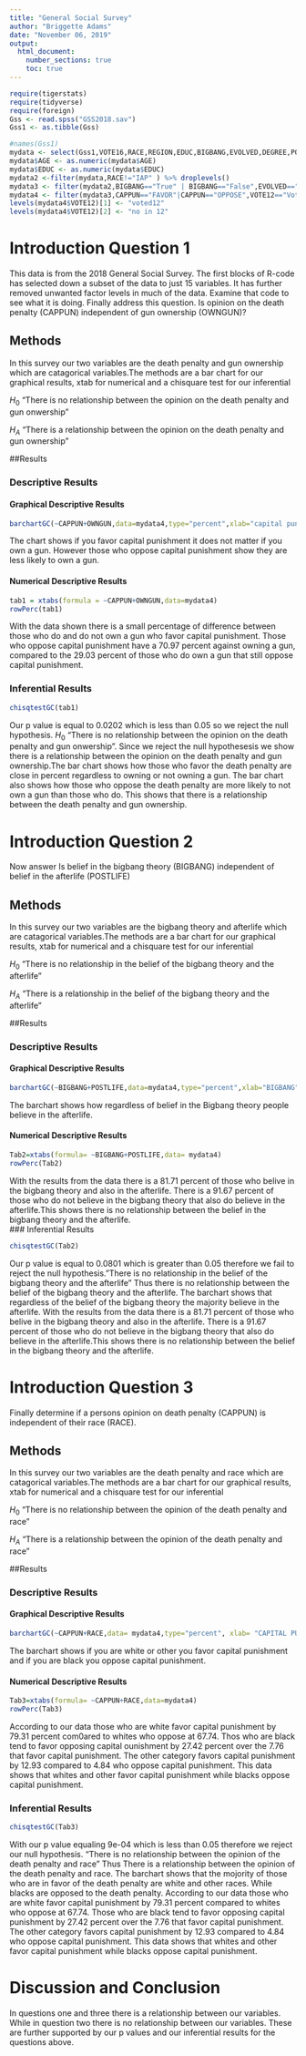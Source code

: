 ---
title: "General Social Survey"
author: "Briggette Adams"
date: "November 06, 2019"
output: 
  html_document:
    number_sections: true
    toc: true
---


```{r include=FALSE,echo=FALSE}
require(tigerstats)
require(tidyverse)
require(foreign)
Gss <- read.spss("GSS2018.sav")
Gss1 <- as.tibble(Gss)
```

```{r include=FALSE,echo=FALSE}
#names(Gss1)
mydata <- select(Gss1,VOTE16,RACE,REGION,EDUC,BIGBANG,EVOLVED,DEGREE,POSTLIFE,AGE,OWNGUN,CAPPUN,COURTS,POLVIEWS,VOTE12,GOD)
mydata$AGE <- as.numeric(mydata$AGE)
mydata$EDUC <- as.numeric(mydata$EDUC)
mydata2 <-filter(mydata,RACE!="IAP" ) %>% droplevels()
mydata3 <- filter(mydata2,BIGBANG=="True" | BIGBANG=="False",EVOLVED=="True"|EVOLVED=="False",POSTLIFE=="YES"|POSTLIFE=="NO",OWNGUN=="YES"|OWNGUN=="NO",COURTS=="TOO HARSH"|COURTS=="NOT HARSH ENOUGH"|COURTS=="ABOUT RIGHT") %>% droplevels()
mydata4 <- filter(mydata3,CAPPUN=="FAVOR"|CAPPUN=="OPPOSE",VOTE12=="Voted"|VOTE12=="Did not vote",VOTE16=="Voted"|VOTE16=="Did not vote") %>% droplevels()
levels(mydata4$VOTE12)[1] <- "voted12"
levels(mydata4$VOTE12)[2] <- "no in 12"

```



# Introduction Question 1

<!--In this section you explain what you are trying to show.  Where did the data come from?  What is the research or other question you are trying to answer?!-->

This data is from the 2018 General Social Survey. The first blocks of R-code has selected down a subset of the data to just 15 variables. It has further removed unwanted factor levels in much of the data. Examine that code to see what it is doing. Finally address this question.  Is opinion on the death penalty (CAPPUN) independent of gun ownership (OWNGUN)?


## Methods

<!--Decide on your methods:  use "variable analysis" or other appropriate descriptors.  Make sure to choose at least one graphical method and at least one numerical method.!-->
In this survey our two variables are the death penalty and gun ownership which are catagorical variables.The methods are a bar chart for our graphical results, xtab for numerical and a chisquare test for our inferential   

$H_0$ "There is no relationship between the opinion on the death penalty and gun onwership"

$H_A$ "There is a relationship between the opinion on the death penalty and gun ownership"


##Results

<!--Divide this section into two sub-sections:  One for your descriptive  results and one for your inferential results.!-->

### Descriptive Results

#### Graphical Descriptive Results

<!--Graphical results here.  Make sure to show your code.  Provide appropriate labels for axes, giving units if possible, and provide a good title for the graph, too.  Use the graphical results to describe the patterns if any that exist in the data as focused toward the research question!-->

```{r}
barchartGC(~CAPPUN+OWNGUN,data=mydata4,type="percent",xlab="capital punishment",main="capital punishment vs gun ownership")
```


The chart shows if you favor capital punishment it does not matter if you own a gun. However those who oppose capital punishment show they are less likely to own a gun. 

#### Numerical Descriptive Results

<!--Numerical results go here. Use the numerical results to describe the patterns if any that exist in the data as focused toward the research question!-->

```{r}
tab1 = xtabs(formula = ~CAPPUN+OWNGUN,data=mydata4)
rowPerc(tab1)
```

With the data shown there is a small percentage of difference between those who do and do not own a gun who favor capital punishment. Those who oppose capital punishment have a 70.97 percent against owning a gun, compared to the 29.03 percent of those who do own a gun that still oppose capital punishment. 

### Inferential Results

<!--State hypothesis clearly.  Make sure your discussion of the inferential test covers all the aspects that the test output produces, such as test statistic, p-value etc.  Make a decision about the null hypothesis, explain the assumptions on which the selected test/procedure was based, and why the chosen procedure satisfys the assumptions and is appropriate to answer the research question!-->


```{r}
chisqtestGC(tab1)
```
Our p value is equal to 0.0202 which is less than 0.05 so we reject the null hypothesis. $H_0$ "There is no relationship between the opinion on the death penalty and gun onwership".
Since we reject the null hypothesesis we show there is a relationship between the opinion on the death penalty and gun ownership.The bar chart shows how those who favor the death penalty are close in percent regardless to owning or not owning a gun. The bar chart also shows how those who oppose the death penalty are more likely to not own a gun than those who do. This shows that there is a relationship between the death penalty and gun ownership.

# Introduction Question 2

<!--In this section you explain what you are trying to show.  Where did the data come from?  What is the research or other question you are trying to answer?!-->

Now answer Is belief in the bigbang theory (BIGBANG) independent of belief in the afterlife (POSTLIFE)



## Methods

<!--Decide on your methods:  use "variable analysis" or other appropriate descriptors.  Make sure to choose at least one graphical method and at least one numerical method.!-->
In this survey our two variables are the bigbang theory and afterlife which are catagorical variables.The methods are a bar chart for our graphical results, xtab for numerical and a chisquare test for our inferential

$H_0$ "There is no relationship in the belief of the bigbang theory and the afterlife"

$H_A$ "There is a relationship in the belief of the bigbang theory and the afterlife"

##Results

<!--Divide this section into two sub-sections:  One for your descriptive  results and one for your inferential results.!-->

### Descriptive Results

#### Graphical Descriptive Results

<!--Graphical results here.  Make sure to show your code.  Provide appropriate labels for axes, giving units if possible, and provide a good title for the graph, too.  Use the graphical results to describe the patterns if any that exist in the data as focused toward the research question!-->

```{r}
barchartGC(~BIGBANG+POSTLIFE,data=mydata4,type="percent",xlab="BIGBANG",main="BIGBANG THEORY VS AFTERLIFE")
```


The barchart shows how regardless of belief in the Bigbang theory people believe in the afterlife.  

#### Numerical Descriptive Results

<!--Numerical results go here. Use the numerical results to describe the patterns if any that exist in the data as focused toward the research question!-->

```{r}
Tab2=xtabs(formula= ~BIGBANG+POSTLIFE,data= mydata4)
rowPerc(Tab2)
```

With the results from the data there is a 81.71 percent of those who belive in the bigbang theory and also in the afterlife. There is a 91.67 percent of those who do not believe in the bigbang theory that also do believe in the afterlife.This shows there is no relationship between the belief in the bigbang theory and the afterlife.  
### Inferential Results

<!--State hypothesis clearly.  Make sure your discussion of the inferential test covers all the aspects that the test output produces, such as test statistic, p-value etc.  Make a decision about the null hypothesis, explain the assumptions on which the selected test/procedure was based, and why the chosen procedure satisfys the assumptions and is appropriate to answer the research question!-->

```{r}
chisqtestGC(Tab2)
```
Our p value is equal to 0.0801 which is greater than 0.05 therefore we fail to reject the null hypothesis."There is no relationship in the belief of the bigbang theory and the afterlife" Thus there is no relationship between the belief of the bigbang theory and the afterlife. The barchart shows that regardless of the belief of the bigbang theory the majority believe in the afterlife. With the results from the data there is a 81.71 percent of those who belive in the bigbang theory and also in the afterlife. There is a 91.67 percent of those who do not believe in the bigbang theory that also do believe in the afterlife.This shows there is no relationship between the belief in the bigbang theory and the afterlife. 


# Introduction Question 3

<!--In this section you explain what you are trying to show.  Where did the data come from?  What is the research or other question you are trying to answer?!-->

Finally determine if a persons opinion on death penalty (CAPPUN) is independent of their race (RACE).

## Methods

<!--Decide on your methods:  use "variable analysis" or other appropriate descriptors.  Make sure to choose at least one graphical method and at least one numerical method.!-->

In this survey our two variables are the death penalty and race which are catagorical variables.The methods are a bar chart for our graphical results, xtab for numerical and a chisquare test for our inferential

$H_0$ "There is no relationship between the opinion of the death penalty and race"

$H_A$ "There is a relationship between the opinion of the death penalty and race"

##Results

<!--Divide this section into two sub-sections:  One for your descriptive  results and one for your inferential results.!-->

### Descriptive Results


#### Graphical Descriptive Results
<!--Graphical results here.  Make sure to show your code.  Provide appropriate labels for axes, giving units if possible, and provide a good title for the graph, too.  Use the graphical results to describe the patterns if any that exist in the data as focused toward the research question!-->

```{r}
barchartGC(~CAPPUN+RACE,data= mydata4,type="percent", xlab= "CAPITAL PUNISHMENT", main ="Capital punishment vs Race")

```

The barchart shows if you are white or other you favor capital punishment and if you are black you oppose capital punishment.


#### Numerical Descriptive Results
<!--Numerical results go here. Use the numerical results to describe the patterns if any that exist in the data as focused toward the research question!-->

```{r}
Tab3=xtabs(formula= ~CAPPUN+RACE,data=mydata4)
rowPerc(Tab3)
```
According to our data those who are white favor capital punishment by 79.31 percent com0ared to whites who oppose at 67.74. Thos who are black tend to favor opposing capital ounishment by 27.42 percent over the 7.76 that favor capital punishment. The other category favors capital punishment by 12.93 compared to 4.84 who oppose capital punishment. This data shows that whites and other favor capital punishment while blacks oppose capital punishment.

### Inferential Results

<!--State hypothesis clearly.  Make sure your discussion of the inferential test covers all the aspects that the test output produces, such as test statistic, p-value etc.  Make a decision about the null hypothesis, explain the assumptions on which the selected test/procedure was based, and why the chosen procedure satisfys the assumptions and is appropriate to answer the research question!-->

```{r}
chisqtestGC(Tab3)
```
With our p value equaling 9e-04 which is less than 0.05 therefore we reject our null hypothesis. "There is no relationship between the opinion of the death penalty and race" Thus There is a relationship between the opinion of the death penalty and race. The barchart shows that the mojority of those who are in favor of the death penalty are white and other races. While blacks are opposed to the death penalty. According to our data those who are white favor capital punishment by 79.31 percent compared to whites who oppose at 67.74. Those who are black tend to favor opposing capital punishment by 27.42 percent over the 7.76 that favor capital punishment. The other category favors capital punishment by 12.93 compared to 4.84 who oppose capital punishment. This data shows that whites and other favor capital punishment while blacks oppose capital punishment.

# Discussion and Conclusion

<!--Discussion and conclusion here.  If you found a relationship be sure to consider whether the relationship occurs because one of the variavbles causes the other, or whether they perhasps are related for some other reason.  Watch the chapter 6 videos from the GeorgeTown videos collection.!-->

In questions one and three there is a relationship between our variables. While in question two there is no relationship between our variables. These are further supported by our p values and our inferential results for the questions above.